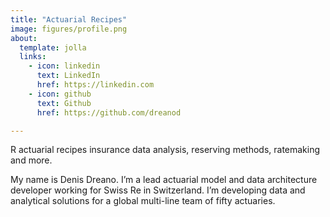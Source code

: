 ```yaml
---
title: "Actuarial Recipes"
image: figures/profile.png
about:
  template: jolla
  links:
    - icon: linkedin
      text: LinkedIn
      href: https://linkedin.com
    - icon: github
      text: Github
      href: https://github.com/dreanod

---
```


R actuarial recipes insurance data analysis, reserving methods, ratemaking
and more.

My name is Denis Dreano. I'm a lead actuarial model and data architecture
developer working for Swiss Re in Switzerland. I'm developing data and
analytical solutions for a global multi-line team of fifty actuaries. 

